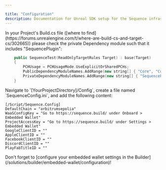 ---

title: "Configuration"
description: Documentation for Unreal SDK setup for the Sequence infrastructure stack for web3 gaming.
---

<Steps>
  <Step title="Private Dependency Modules">
    In your Project's Build.cs file ([where to find](https://forums.unrealengine.com/t/where-are-build-cs-and-target-cs/302665)) please check the private Dependency module such that it includes "SequencePlugin":

```cpp
    public SequenceTest(ReadOnlyTargetRules Target) : base(Target)
    {
        PCHUsage = PCHUsageMode.UseExplicitOrSharedPCHs;
		PublicDependencyModuleNames.AddRange(new string[] { "Core", "CoreUObject", "Engine", "InputCore" });
		PrivateDependencyModuleNames.AddRange(new string[] { "SequencePlugin" });
	}
```
  </Step>
  <Step title="Create a config file">
Navigate to `[YourProjectDirectory]/Config`, create a file named `SequenceConfig.ini`, and add the following content:

```
[/Script/Sequence.Config]
DefaultChain = "arbitrumsepolia"
WaaSConfigKey = "Go to https://sequence.build/ under Onboard > Embedded Wallet"
ProjectAccessKey = "Go to https://sequence.build/ under Settings > Embedded Wallet"
GoogleClientID = "" 
AppleClientID = "" 
FacebookClientID = "" 
DiscordClientID = ""
PlayFabTitleID = ""
```

  </Step>
</Steps>

<Warning>
Don't forget to [configure your embedded wallet settings in the Builder](/solutions/builder/embedded-wallet/configuration)!
</Warning>
